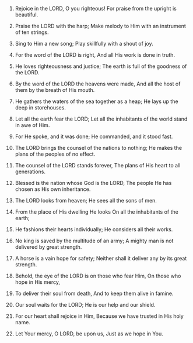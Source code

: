 
1. Rejoice in the LORD, O you righteous! For praise from the upright is beautiful.

2. Praise the LORD with the harp; Make melody to Him with an instrument of ten strings.

3. Sing to Him a new song; Play skillfully with a shout of joy.

4. For the word of the LORD is right, And all His work is done in truth.

5. He loves righteousness and justice; The earth is full of the goodness of the LORD.

6. By the word of the LORD the heavens were made, And all the host of them by the breath of His mouth.

7. He gathers the waters of the sea together as a heap; He lays up the deep in storehouses.

8. Let all the earth fear the LORD; Let all the inhabitants of the world stand in awe of Him.

9. For He spoke, and it was done; He commanded, and it stood fast.

10. The LORD brings the counsel of the nations to nothing; He makes the plans of the peoples of no effect.

11. The counsel of the LORD stands forever, The plans of His heart to all generations.

12. Blessed is the nation whose God is the LORD, The people He has chosen as His own inheritance.

13. The LORD looks from heaven; He sees all the sons of men.

14. From the place of His dwelling He looks On all the inhabitants of the earth;

15. He fashions their hearts individually; He considers all their works.

16. No king is saved by the multitude of an army; A mighty man is not delivered by great strength.

17. A horse is a vain hope for safety; Neither shall it deliver any by its great strength.

18. Behold, the eye of the LORD is on those who fear Him, On those who hope in His mercy,

19. To deliver their soul from death, And to keep them alive in famine.

20. Our soul waits for the LORD; He is our help and our shield.

21. For our heart shall rejoice in Him, Because we have trusted in His holy name.

22. Let Your mercy, O LORD, be upon us, Just as we hope in You.


